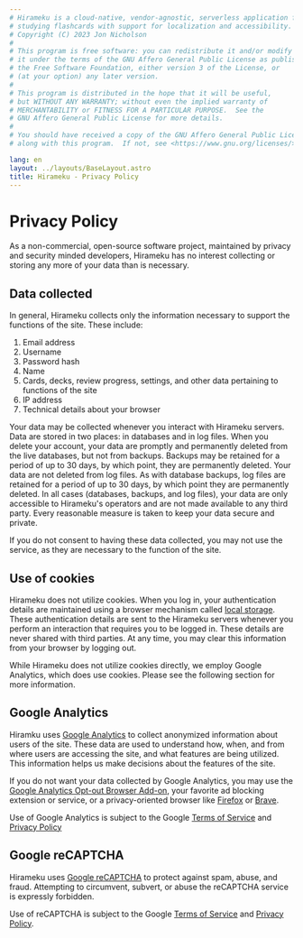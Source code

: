 ```yaml
---
# Hirameku is a cloud-native, vendor-agnostic, serverless application for
# studying flashcards with support for localization and accessibility.
# Copyright (C) 2023 Jon Nicholson
#
# This program is free software: you can redistribute it and/or modify
# it under the terms of the GNU Affero General Public License as published by
# the Free Software Foundation, either version 3 of the License, or
# (at your option) any later version.
#
# This program is distributed in the hope that it will be useful,
# but WITHOUT ANY WARRANTY; without even the implied warranty of
# MERCHANTABILITY or FITNESS FOR A PARTICULAR PURPOSE.  See the
# GNU Affero General Public License for more details.
#
# You should have received a copy of the GNU Affero General Public License
# along with this program.  If not, see <https://www.gnu.org/licenses/>.

lang: en
layout: ../layouts/BaseLayout.astro
title: Hirameku - Privacy Policy
---
```


# Privacy Policy

As a non-commercial, open-source software project, maintained by privacy and security minded developers, Hirameku has no interest collecting or storing any more of your data than is necessary.

<section>

## Data collected

In general, Hirameku collects only the information necessary to support the functions of the site. These include:

1. Email address
2. Username
3. <span aria-describedby="password-hash-help">Password hash</span>&nbsp;<a id="password-hash-help" href="#" data-bs-toggle="tooltip" data-bs-title="Your password is never stored. We utilize OWASP recommendations to derive and store a unique hash, which makes it technically infeasible for a malicious user to obtain your password."><i class="bi bi-question-circle"></i></a>
4. Name
5. Cards, decks, review progress, settings, and other data pertaining to functions of the site
6. IP address
7. <span aria-describedby="technical-details-help">Technical details about your browser</span>&nbsp;<a id="technical-details-help" href="#" data-bs-toggle="tooltip" data-bs-title="These include things like the user agent string and various HTTP headers that are routinely sent by the browser to web servers."><i class="bi bi-question-circle"></i></a>

Your data may be collected whenever you interact with Hirameku servers. Data are stored in two places: in databases and in log files. When you delete your account, your data are promptly and permanently deleted from the live databases, but not from backups. Backups may be retained for a period of up to 30 days, by which point, they are permanently deleted. Your data are not deleted from log files. As with database backups, log files are retained for a period of up to 30 days, by which point they are permanently deleted. In all cases (databases, backups, and log files), your data are only accessible to Hirameku's operators and are not made available to any third party. Every reasonable measure is taken to keep your data secure and private.

If you do not consent to having these data collected, you may not use the service, as they are necessary to the function of the site.

</section>
<section>

## Use of cookies

Hirameku does not utilize cookies. When you log in, your authentication details are maintained using a browser mechanism called [local storage](https://html.spec.whatwg.org/multipage/webstorage.html#dom-localstorage-dev). These authentication details are sent to the Hirameku servers whenever you perform an interaction that requires you to be logged in. These details are never shared with third parties. At any time, you may clear this information from your browser by logging out.

While Hirameku does not utilize cookies directly, we employ Google Analytics, which does use cookies. Please see the following section for more information.

</section>
<section>

## Google Analytics

Hiramku uses [Google Analytics](https://www.google.com/analytics) to collect anonymized information about users of the site. These data are used to understand how, when, and from where users are accessing the site, and what features are being utilized. This information helps us make decisions about the features of the site.

If you do not want your data collected by Google Analytics, you may use the [Google Analytics Opt-out Browser Add-on](https://tools.google.com/dlpage/gaoptout), your favorite ad blocking extension or service, or a privacy-oriented browser like [Firefox](https://www.mozilla.org/en-US/firefox/browsers/) or [Brave](https://brave.com/).

Use of Google Analytics is subject to the Google [Terms of Service](https://policies.google.com/terms) and [Privacy Policy](https://policies.google.com/privacy.)

</section>
<section>

## Google reCAPTCHA

Hirameku uses [Google reCAPTCHA](https://developers.google.com/recaptcha/) to protect against spam, abuse, and fraud. Attempting to circumvent, subvert, or abuse the reCAPTCHA service is expressly forbidden.

Use of reCAPTCHA is subject to the Google [Terms of Service](https://policies.google.com/terms) and [Privacy Policy](https://policies.google.com/privacy).

</section>

